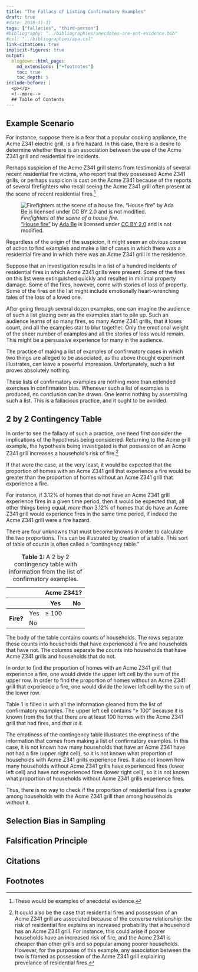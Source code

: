 ```yaml
---
title: "The Fallacy of Listing Confirmatory Examples"
draft: true
#date: 2018-11-11
tags: ["fallacies", "third-person"]
#bibliography: "../bibliographies/anecdotes-are-not-evidence.bib"
#csl: "../bibliographies/apa.csl"
link-citations: true
implicit-figures: true
output:
  blogdown::html_page:
    md_extensions: ["+footnotes"]
    toc: true
    toc_depth: 5
include-before: |
  <p></p>
  <!--more-->
  ## Table of Contents
---
```


## Example Scenario

For instance, suppose there is a fear that a popular cooking appliance, the Acme Z341 electric grill, is a fire hazard. In this case, there is a desire to determine whether there is an association between the use of the Acme Z341 grill and residential fire incidents.

Perhaps suspicion of the Acme Z341 grill stems from testimonials of several recent residential fire victims, who report that they possessed Acme Z341 grills, or perhaps suspicion is cast on the Acme Z341 because of the reports of several firefighters who recall seeing the Acme Z341 grill often present at the scene of recent residential fires.[^anecdotes]

[^anecdotes]: These would be examples of anecdotal evidence.

![
_Firefighters at the scene of a house fire._<br/>
["House fire"](https://www.flickr.com/photos/39195806@N04/5044281763)
by
[Ada Be](https://www.flickr.com/photos/adambelles/)
is licensed under
[CC BY 2.0](https://creativecommons.org/licenses/by/2.0/)
and is not modified.
](/images/house-fire.jpg)

Regardless of the origin of the suspicion, it might seem an obvious course of action to find examples and make a list of cases in which there was a residential fire and in which there was an Acme Z341 grill in the residence.

Suppose that an investigation results in a list of a hundred incidents of residential fires in which Acme Z341 grills were present. Some of the fires on this list were extinguished quickly and resulted in minimal property damage. Some of the fires, however, come with stories of loss of property. Some of the fires on the list might include emotionally heart-wrenching tales of the loss of a loved one.

After going through several dozen examples, one can imagine the audience of such a list glazing over as the examples start to pile up. Such an audience learns of so many fires, so many Acme Z341 grills, that it loses count, and all the examples star to blur together. Only the emotional weight of the sheer number of examples and all the stories of loss would remain. This might be a persuasive experience for many in the audience.

The practice of making a list of examples of confirmatory cases in which two things are alleged to be associated, as the above thought experiment illustrates, can leave a powerful impression. Unfortunately, such a list proves absolutely nothing.

These lists of confirmatory examples are nothing more than extended exercises in confirmation bias. Whenever such a list of examples is produced, no conclusion can be drawn. One learns nothing by assembling such a list. This is a fallacious practice, and it ought to be avoided.


## 2 by 2 Contingency Table

In order to see the fallacy of such a practice, one need first consider the implications of the hypothesis being considered. Returning to the Acme grill example, the hypothesis being investigated is that possession of an Acme Z341 grill increases a household's risk of fire.[^converse]

If that were the case, at the very least, it would be expected that the proportion of homes with an Acme Z341 grill that experience a fire would be greater than the proportion of homes without an Acme Z341 grill that experience a fire.

For instance, if 3.12% of homes that do not have an Acme Z341 grill experience fires in a given time period, then it would be expected that, all other things being equal, _more than_ 3.12% of homes that do have an Acme Z341 grill would experience fires in the same time period, if indeed the Acme Z341 grill were a fire hazard.

[^converse]: It could also be the case that residential fires and possession of an Acme Z341 grill are associated because of the converse relationship: the risk of residential fire explains an increased probability that a household has an Acme Z341 grill. For instance, this could arise if poorer households have an increased risk of fire, and the Acme Z341 is cheaper than other grills and so popular among poorer households. However, for the purposes of this example, any association between the two is framed as possession of the Acme Z341 grill explaining prevelance of residential fires.

There are four unknowns that must become knowns in order to calculate the two proportions. This can be illustrated by creation of a table. This sort of table of counts is often called a "contingency table."

<table>
  <thead>
    <tr class="question-row">
      <th class="blank"></th>
      <th class="blank"></th>
      <th class="column-question" colspan=2>Acme Z341?</th>
    </tr>
    <tr>
      <th class="blank"></th>
      <th class="blank"></th>
      <th class="column-label">Yes</th>
      <th class="column-label">No</th>
    </tr>
  </thead>
  <tbody>
    <tr>
      <th class="row-question" rowspan=2>Fire?</th>
      <td class="row-label">Yes</td>
      <td class="count">&ge; 100</td>
      <td class="count">&nbsp;</td>
    </tr>
    <tr>
      <td class="row-label">No</td>
      <td class="count">&nbsp;</td>
      <td class="count">&nbsp;</td>
    </tr>
  </tbody>
  <caption><strong>Table 1:</strong> A 2 by 2 contingency table with information from the list of confirmatory examples.</caption>
</table>

The body of the table contains counts of households. The rows separate these counts into households that have experienced a fire and households that have not. The columns separate the counts into households that have Acme Z341 grills and households that do not.

In order to find the proportion of homes with an Acme Z341 grill that experience a fire, one would divide the upper left cell by the sum of the upper row. In order to find the proportion of homes without an Acme Z341 grill that experience a fire, one would divide the lower left cell by the sum of the lower row.

Table 1 is filled in with all the information gleaned from the list of confirmatory examples. The upper left cell contains "&ge; 100" because it is known from the list that there are at least 100 homes with the Acme Z341 grill that had fires, and _that is it._

The emptiness of the contingency table illustrates the emptiness of the information that comes from making a list of confirmatory examples. In this case, it is not known how many households that have an Acme Z341 have not had a fire (upper right cell), so it is not known what proportion of households with Acme Z341 grills experience fires. It also not known how many households without Acme Z341 grills have experienced fires (lower left cell) and have not experienced fires (lower right cell), so it is not known what proportion of households without Acme Z341 grills experience fires.

Thus, there is no way to check if the proportion of residential fires is greater among households with the Acme Z341 grill than among households without it.


## Selection Bias in Sampling




## Falsification Principle

## Citations

::: {#refs}
:::


## Footnotes
